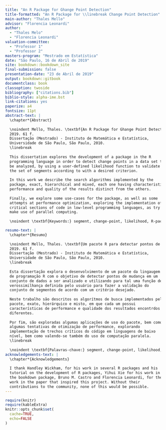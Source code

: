 ```yaml
---
title: "An R Package for Ghange Point Detection"
title-formatted: "An R Package for \\linebreak Change Point Detection"
main-author: "Thales Mello"
advisor: "Florencia Leonardi"
author:
  - "Thales Melo"
  - "Florencia Leonardi"
valuation-committee:
  - "Professor 1"
  - "Professor 2"
masters-program: "Mestrado em Estatística"
date: "São Paulo, 16 de Abril de 2019"
site: bookdown::bookdown_site
final-submission: false
presentation-date: "23 de Abril de 2019"
output: bookdown::gitbook
documentclass: book
classoption: twoside
bibliography: ["citations.bib"]
biblio-style: alpha-ime.bst
link-citations: yes
paperize: a4
fontsize: 11pt
abstract-text: |
  \chapter*{Abstract}
  
  \noindent Mello, Thales. \textbf{An R Package for Ghange Point Detection}.
  2019. 61 f.
  Dissertação (Mestrado) - Instituto de Matemática e Estatística,
  Universidade de São Paulo, São Paulo, 2010.
  \linebreak
  
  This dissertation explores the development of a package in the R
  programming language in order to detect change points in a data set to
  be analyzed, by using a user-defined likelihood function to validate
  the set of segments according to with a desired criterion.
  
  In this work we describe the search algorithms implemented by the
  package, exact, hierarchical and mixed, each one having characteristics of
  performance and quality of the results distinct from the others.
  
  Finally, we explore some use-cases for the package, as well as some
  attempts at performance optimization, exploring the implementation of
  critical sections of code in low-level programming languages, as try to
  make use of parallel computing.
  
  \noindent \textbf{Keywords:} segment, change-point, likelihood, R-package.

resumo-text: |
  \chapter*{Resumo}
  
  \noindent Mello, Thales. \textbf{Um pacote R para detectar pontos de mudança}.
  2019. 61 f.
  Dissertação (Mestrado) - Instituto de Matemática e Estatística,
  Universidade de São Paulo, São Paulo, 2010.
  \linebreak
  
  Esta dissertação explora o desenvolvimento de um pacote da lingaugem
  de programação R com o objetivo de detectar pontos de mudança em um
  conjunto de dados a ser analizado e utilizando para tal uma função de
  verossimilhança definida pelo usuário para fazer a validação do
  conjunto de segmentos de acordo com um critério desejado.
  
  Neste trabalho são descritos os algorítmos de busca implementados pelo
  pacote, exato, hierárquico e misto, em que cada um possui
  características de performance e qualidade dos resultados encontrdos
  diferentes.
  
  Por fim, são exploradas algumas aplicações de uso do pacote, bem como
  algumas tentativas de otimização de performance, explorando
  implementação de trechos críticos do código em linguagens de baixo
  nível, bem como valendo-se também do uso de computação paralela.
  \linebreak
  
  \noindent \textbf{Palavras-chave:} segment, change-point, likelihood, R-package.
acknowledgements-text: |
  \chapter*{Acknowledgements}
  
  I thank Handley Wickham, for his work in several R packages and his
  tutorial on the development of R packages, Yihui Xie for his work in
  the bookdown package, Bruno M. Castro and Florencia Leonardi, for their
  work in the paper that inspired this project. Without their
  contributions to the community, none of this would be possible.
---
```


```r
require(knitr)
require(kableExtra)
knitr::opts_chunk$set(
  cache=TRUE,
  echo=FALSE
)
```

<!-- Macros used in this project -->
\newcommand{\X}{\bf X}
\newcommand{\x}{\mathbf x}
\newcommand{\Xs}{\mathbf X}
\renewcommand{\P}{\mathbb P}
\newcommand{\E}{\mathbb E}
\newcommand{\argmax}{\arg\max}
\newcommand{\pen}{\text{pen}}
\newcommand{\p}{\text{p}}
\newcommand{\wQ}{\widetilde Q}
\newcommand{\wP}{\widehat\Pr}
\newcommand{\M}{\mathcal M}
\newcommand{\rs}{r\!:\!s}
\newcommand{\1}{\mathbf 1}
\newcommand{\R}{\mathbb R}

